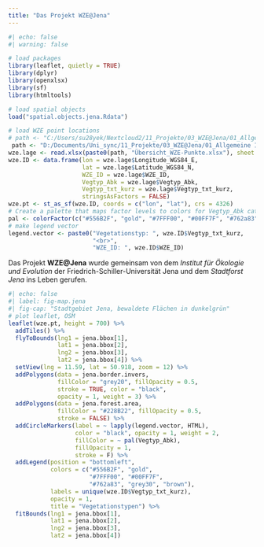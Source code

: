 ```yaml
---
title: "Das Projekt WZE@Jena"
---
```


```r
#| echo: false
#| warning: false

# load packages
library(leaflet, quietly = TRUE)
library(dplyr)
library(openxlsx)
library(sf)
library(htmltools)

# load spatial objects
load("spatial.objects.jena.Rdata")

# load WZE point locations
# path <- "C:/Users/su28yek/Nextcloud2/11_Projekte/03_WZE@Jena/01_Allgemeine Infos über WZE-Punkte/"
 path <- "D:/Documents/Uni_sync/11_Projekte/03_WZE@Jena/01_Allgemeine Infos über WZE-Punkte/"
wze.lage <- read.xlsx(paste0(path, "Übersicht_WZE-Punkte.xlsx"), sheet = "Lage")
wze.ID <- data.frame(lon = wze.lage$Longitude_WGS84_E, 
                     lat = wze.lage$Latitude_WGS84_N, 
                     WZE_ID = wze.lage$WZE_ID, 
                     Vegtyp_Abk = wze.lage$Vegtyp_Abk,
                     Vegtyp_txt_kurz = wze.lage$Vegtyp_txt_kurz,
                     stringsAsFactors = FALSE)
wze.pt <- st_as_sf(wze.ID, coords = c("lon", "lat"), crs = 4326)
# Create a palette that maps factor levels to colors for Vegtyp_Abk categories
pal <- colorFactor(c("#556B2F", "gold", "#7FFF00", "#00FF7F", "#762a83", "grey30", "brown"), domain = unique(wze.pt$Vegtyp_Abk), ordered = TRUE)
# make legend vector
legend.vector <- paste0("Vegetationstyp: ", wze.ID$Vegtyp_txt_kurz, 
                        "<br>", 
                        "WZE_ID: ", wze.ID$WZE_ID) 
```

Das Projekt **WZE\@Jena** wurde gemeinsam von dem *Institut für Ökologie und Evolution* der Friedrich-Schiller-Universität Jena und dem *Stadtforst Jena* ins Leben gerufen.

```r
#| echo: false
#| label: fig-map.jena
#| fig-cap: "Stadtgebiet Jena, bewaldete Flächen in dunkelgrün"
# plot leaflet, OSM
leaflet(wze.pt, height = 700) %>%
  addTiles() %>%
  flyToBounds(lng1 = jena.bbox[1], 
              lat1 = jena.bbox[2], 
              lng2 = jena.bbox[3], 
              lat2 = jena.bbox[4]) %>% 
  setView(lng = 11.59, lat = 50.918, zoom = 12) %>%
  addPolygons(data = jena.border.invers, 
              fillColor = "grey20", fillOpacity = 0.5, 
              stroke = TRUE, color = "black", 
              opacity = 1, weight = 3) %>% 
  addPolygons(data = jena.forest.area, 
              fillColor = "#228B22", fillOpacity = 0.5, 
              stroke = FALSE) %>%  
  addCircleMarkers(label = ~ lapply(legend.vector, HTML),
                   color = "black", opacity = 1, weight = 2,
                   fillColor = ~ pal(Vegtyp_Abk),
                   fillOpacity = 1,
                   stroke = F) %>% 
  addLegend(position = "bottomleft",
            colors = c("#556B2F", "gold", 
                       "#7FFF00", "#00FF7F", 
                       "#762a83", "grey30", "brown"),
            labels = unique(wze.ID$Vegtyp_txt_kurz), 
            opacity = 1,
            title = "Vegetationstypen") %>% 
  fitBounds(lng1 = jena.bbox[1], 
            lat1 = jena.bbox[2],
            lng2 = jena.bbox[3],
            lat2 = jena.bbox[4])

```
